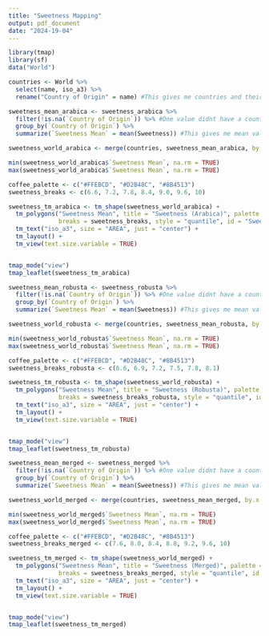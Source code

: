 ```yaml
---
title: "Sweetness Mapping"
output: pdf_document
date: "2024-19-04"
---
```


```r
library(tmap)
library(sf)
data("World")
```

```r
countries <- World %>%
  select(name, iso_a3) %>%
  rename("Country of Origin" = name) #This gives me countries and their locations on the world map

sweetness_mean_arabica <- sweetness_arabica %>%
  filter(!is.na(`Country of Origin`)) %>% #One value didnt have a country paired so I removed it
  group_by(`Country of Origin`) %>%
  summarize(`Sweetness Mean` = mean(Sweetness)) #This gives me mean values for each country's Sweetness reviews

sweetness_world_arabica <- merge(countries, sweetness_mean_arabica, by.x = "Country of Origin", by.y = "Country of Origin", all.x = TRUE) #This merges the mean values with countries so I can map them
```

```r
min(sweetness_world_arabica$`Sweetness Mean`, na.rm = TRUE)
max(sweetness_world_arabica$`Sweetness Mean`, na.rm = TRUE)

coffee_palette <- c("#FFEBCD", "#D2B48C", "#8B4513")
sweetness_breaks <- c(6.6, 7.2, 7.8, 8.4, 9.0, 9.6, 10)

sweetness_tm_arabica <- tm_shape(sweetness_world_arabica) +
  tm_polygons("Sweetness Mean", title = "Sweetness (Arabica)", palette = coffee_palette, 
              breaks = sweetness_breaks, style = "quantile", id = "Sweetness Mean") +
  tm_text("iso_a3", size = "AREA", just = "center") +
  tm_layout() +
  tm_view(text.size.variable = TRUE)


tmap_mode("view")
tmap_leaflet(sweetness_tm_arabica)
```

```r
sweetness_mean_robusta <- sweetness_robusta %>%
  filter(!is.na(`Country of Origin`)) %>% #One value didnt have a country paired so I removed it
  group_by(`Country of Origin`) %>%
  summarize(`Sweetness Mean` = mean(Sweetness)) #This gives me mean values for each country's Sweetness reviews

sweetness_world_robusta <- merge(countries, sweetness_mean_robusta, by.x = "Country of Origin", by.y = "Country of Origin", all.x = TRUE) #This merges the mean values with countries so I can map them
```

```r
min(sweetness_world_robusta$`Sweetness Mean`, na.rm = TRUE)
max(sweetness_world_robusta$`Sweetness Mean`, na.rm = TRUE)

coffee_palette <- c("#FFEBCD", "#D2B48C", "#8B4513")
sweetness_breaks_robusta <- c(6.6, 6.9, 7.2, 7.5, 7.8, 8.1)

sweetness_tm_robusta <- tm_shape(sweetness_world_robusta) +
  tm_polygons("Sweetness Mean", title = "Sweetness (Robusta)", palette = coffee_palette, 
              breaks = sweetness_breaks_robusta, style = "quantile", id = "Sweetness Mean") +
  tm_text("iso_a3", size = "AREA", just = "center") +
  tm_layout() +
  tm_view(text.size.variable = TRUE)


tmap_mode("view")
tmap_leaflet(sweetness_tm_robusta)
```


```r
sweetness_mean_merged <- sweetness_merged %>%
  filter(!is.na(`Country of Origin`)) %>% #One value didnt have a country paired so I removed it
  group_by(`Country of Origin`) %>%
  summarize(`Sweetness Mean` = mean(Sweetness)) #This gives me mean values for each country's Sweetness reviews

sweetness_world_merged <- merge(countries, sweetness_mean_merged, by.x = "Country of Origin", by.y = "Country of Origin", all.x = TRUE) #This merges the mean values with countries so I can map them
```

```r
min(sweetness_world_merged$`Sweetness Mean`, na.rm = TRUE)
max(sweetness_world_merged$`Sweetness Mean`, na.rm = TRUE)

coffee_palette <- c("#FFEBCD", "#D2B48C", "#8B4513")
sweetness_breaks_merged <- c(7.6, 8.0, 8.4, 8.8, 9.2, 9.6, 10)

sweetness_tm_merged <- tm_shape(sweetness_world_merged) +
  tm_polygons("Sweetness Mean", title = "Sweetness (Merged)", palette = coffee_palette, 
              breaks = sweetness_breaks_merged, style = "quantile", id = "Sweetness Mean") +
  tm_text("iso_a3", size = "AREA", just = "center") +
  tm_layout() +
  tm_view(text.size.variable = TRUE)


tmap_mode("view")
tmap_leaflet(sweetness_tm_merged)
```


